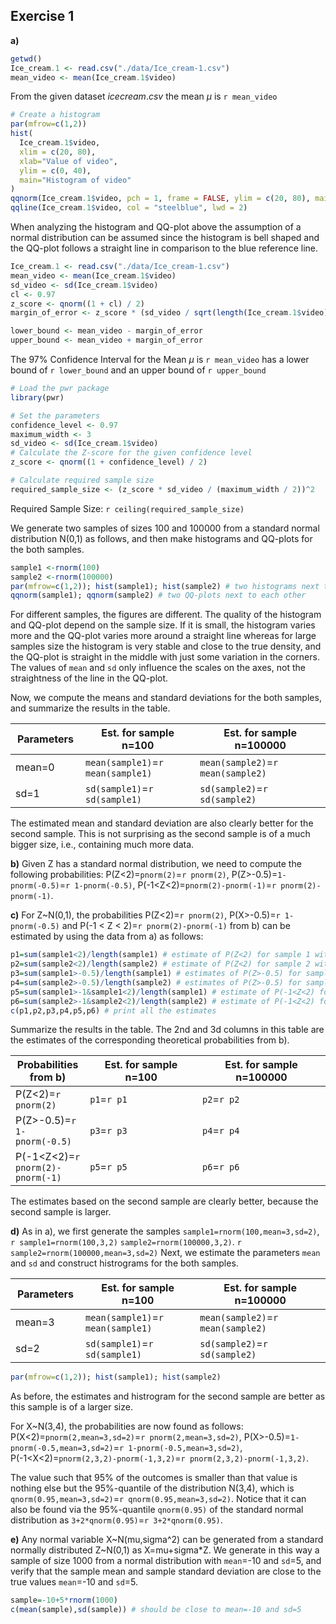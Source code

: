 ## Exercise 1

**a)** 
```r
getwd()
Ice_cream.1 <- read.csv("./data/Ice_cream-1.csv")
mean_video <- mean(Ice_cream.1$video)
``` 

From the given dataset $icecream.csv$ the mean $\mu$ is `r mean_video`

```r
# Create a histogram
par(mfrow=c(1,2))
hist(
  Ice_cream.1$video,
  xlim = c(20, 80),
  xlab="Value of video",
  ylim = c(0, 40),
  main="Histogram of video"
)
qqnorm(Ice_cream.1$video, pch = 1, frame = FALSE, ylim = c(20, 80), main="QQ-plot of video")
qqline(Ice_cream.1$video, col = "steelblue", lwd = 2)
``` 

When analyzing the histogram and QQ-plot above the assumption of a normal distribution can be assumed since the histogram is bell shaped and the QQ-plot follows a straight line in comparison to the blue reference line.

```r
Ice_cream.1 <- read.csv("./data/Ice_cream-1.csv")
mean_video <- mean(Ice_cream.1$video)
sd_video <- sd(Ice_cream.1$video)
cl <- 0.97
z_score <- qnorm((1 + cl) / 2)
margin_of_error <- z_score * (sd_video / sqrt(length(Ice_cream.1$video)))

lower_bound <- mean_video - margin_of_error
upper_bound <- mean_video + margin_of_error
``` 
The 97% Confidence Interval for the Mean  $\mu$ is `r mean_video` has a lower bound of `r lower_bound` and an upper bound of `r upper_bound`

```r
# Load the pwr package
library(pwr)

# Set the parameters
confidence_level <- 0.97
maximum_width <- 3
sd_video <- sd(Ice_cream.1$video)
# Calculate the Z-score for the given confidence level
z_score <- qnorm((1 + confidence_level) / 2)

# Calculate required sample size
required_sample_size <- (z_score * sd_video / (maximum_width / 2))^2
``` 
Required Sample Size: `r ceiling(required_sample_size)`



We generate two samples of sizes 100 and $100000$ from a standard normal distribution N(0,1) as follows, and then make histograms and QQ-plots for the both
samples.

```r
sample1 <-rnorm(100)
sample2 <-rnorm(100000)
par(mfrow=c(1,2)); hist(sample1); hist(sample2) # two histograms next to each other
qqnorm(sample1); qqnorm(sample2) # two QQ-plots next to each other
```

For different samples, the figures are different. The quality of the
histogram and QQ-plot depend on the sample size. If it is small, the
histogram varies more and the QQ-plot varies more around a straight line
whereas for large samples size the histogram is very stable and close to
the true density, and the QQ-plot is straight in the middle with just
some variation in the corners. The values of `mean` and `sd` only
influence the scales on the axes, not the straightness of the line in
the QQ-plot.

Now, we compute the means and standard deviations for the both samples,
and summarize the results in the table.

| Parameters | Est. for sample n=100             | Est. for sample n=100000          |
|----------------|--------------------------|------------------------------|
| mean=0     | `mean(sample1)`=`r mean(sample1)` | `mean(sample2)`=`r mean(sample2)` |
| sd=1       | `sd(sample1)`=`r sd(sample1)`     | `sd(sample2)`=`r sd(sample2)`     |

The estimated mean and standard deviation are also clearly better for
the second sample. This is not surprising as the second sample is of a
much bigger size, i.e., containing much more data.

**b)** Given Z has a standard normal distribution, we need to compute
the following probabilities: P(Z\<2)=`pnorm(2)`=`r pnorm(2)`,
P(Z\>-0.5)=`1-pnorm(-0.5)`=`r 1-pnorm(-0.5)`,
P(-1\<Z\<2)=`pnorm(2)-pnorm(-1)`=`r pnorm(2)-pnorm(-1)`.

**c)** For Z\~N(0,1), the probabilities P(Z\<2)=`r pnorm(2)`,
P(X\>-0.5)=`r 1-pnorm(-0.5)` and P(-1 \< Z \< 2)=`r pnorm(2)-pnorm(-1)`
from b) can be estimated by using the data from a) as follows:

```r
p1=sum(sample1<2)/length(sample1) # estimate of P(Z<2) for sample 1 with n=100
p2=sum(sample2<2)/length(sample2) # estimate of P(Z<2) for sample 2 with n=100000
p3=sum(sample1>-0.5)/length(sample1) # estimates of P(Z>-0.5) for sample 1
p4=sum(sample2>-0.5)/length(sample2) # estimates of P(Z>-0.5) for sample 2
p5=sum(sample1>-1&sample1<2)/length(sample1) # estimate of P(-1<Z<2) for sample 1
p6=sum(sample2>-1&sample2<2)/length(sample2) # estimate of P(-1<Z<2) for sample 2
c(p1,p2,p3,p4,p5,p6) # print all the estimates
```

Summarize the results in the table. The 2nd and 3d columns in this table
are the estimates of the corresponding theoretical probabilities from
b).

| Probabilities from b)              | Est. for sample n=100 | Est. for sample n=100000 |
|----------------|--------------------------|------------------------------|
| P(Z\<2)=`r pnorm(2)`               | `p1`=`r p1`           | `p2`=`r p2`              |
| P(Z\>-0.5)=`r 1-pnorm(-0.5)`       | `p3`=`r p3`           | `p4`=`r p4`              |
| P(-1\<Z\<2)=`r pnorm(2)-pnorm(-1)` | `p5`=`r p5`           | `p6`=`r p6`              |

The estimates based on the second sample are clearly better, because the
second sample is larger.

**d)** As in a), we first generate the samples
`sample1=rnorm(100,mean=3,sd=2)`, `r sample1=rnorm(100,3,2)`
`sample2=rnorm(100000,3,2)`. `r sample2=rnorm(100000,mean=3,sd=2)` Next,
we estimate the parameters `mean` and `sd` and construct histrograms for
the both samples.

| Parameters | Est. for sample n=100             | Est. for sample n=100000          |
|----------------|--------------------------|------------------------------|
| mean=3     | `mean(sample1)`=`r mean(sample1)` | `mean(sample2)`=`r mean(sample2)` |
| sd=2       | `sd(sample1)`=`r sd(sample1)`     | `sd(sample2)`=`r sd(sample2)`     |

```r
par(mfrow=c(1,2)); hist(sample1); hist(sample2)
```

As before, the estimates and histrogram for the second sample are better
as this sample is of a larger size.

For X\~N(3,4), the probabilities are now found as follows:
P(X\<2)=`pnorm(2,mean=3,sd=2)`=`r pnorm(2,mean=3,sd=2)`,
P(X\>-0.5)=`1-pnorm(-0.5,mean=3,sd=2)`=`r 1-pnorm(-0.5,mean=3,sd=2)`,
P(-1\<X\<2)=`pnorm(2,3,2)-pnorm(-1,3,2)`=`r pnorm(2,3,2)-pnorm(-1,3,2)`.

The value such that 95% of the outcomes is smaller than that value is
nothing else but the 95%-quantile of the distribution N(3,4), which is
`qnorm(0.95,mean=3,sd=2)`=`r qnorm(0.95,mean=3,sd=2)`. Notice that it
can also be found via the 95%-quantile `qnorm(0.95)` of the standard
normal distribution as `3+2*qnorm(0.95)`=`r 3+2*qnorm(0.95)`.

**e)** Any normal variable X\~N(mu,sigma\^2) can be generated from a
standard normally distributed Z\~N(0,1) as X=mu+sigma\*Z. We generate in
this way a sample of size 1000 from a normal distribution with
`mean`=-10 and `sd`=5, and verify that the sample mean and sample
standard deviation are close to the true values `mean`=-10 and `sd`=5.

```r
sample=-10+5*rnorm(1000)
c(mean(sample),sd(sample)) # should be close to mean=-10 and sd=5
```


